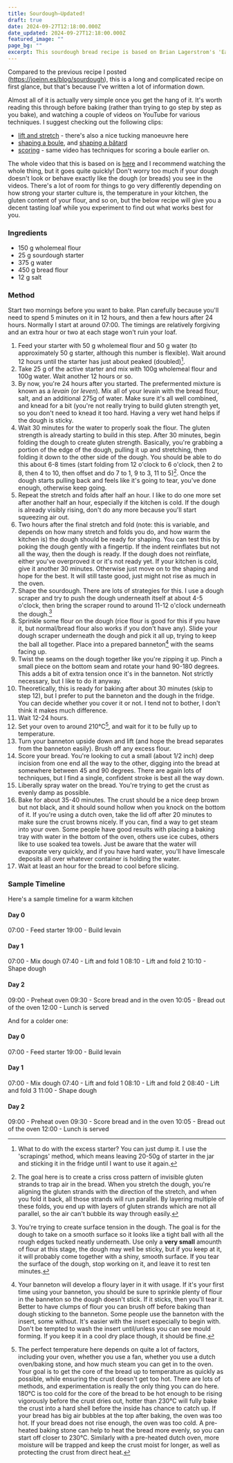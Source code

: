 ```yaml
---
title: Sourdough—Updated!
draft: true
date: 2024-09-27T12:18:00.000Z
date_updated: 2024-09-27T12:18:00.000Z
featured_image: ""
page_bg: ""
excerpt: This sourdough bread recipe is based on Brian Lagerstrom's 'Easiest Actually Good Sourdough' video, and yields a nice loaf of bread with minimal manual input and plenty of oven spring. Works in cold(er) kitchens too!
---
```


Compared to the previous recipe I posted (https://joeinn.es/blog/sourdough), this is a long and complicated recipe on first glance, but that's because I've written a lot of information down.

Almost all of it is actually very simple once you get the hang of it. It's worth reading this through before baking (rather than trying to go step by step as you bake), and watching a couple of videos on YouTube for various techniques. I suggest checking out the following clips:

- [lift and stretch](https://youtu.be/dtWFkODWxBg?t=378) - there's also a nice tucking manoeuvre here
- [shaping a boule](https://youtu.be/dtWFkODWxBg?t=508), and [shaping a bâtard](https://youtu.be/GkwQR5CnM6Y?t=351)
- [scoring](https://youtu.be/W-9gDmtmT4Y?t=599) - same video has techniques for scoring a boule earlier on.

The whole video that this is based on is [here](https://www.youtube.com/watch?v=dtWFkODWxBg) and I recommend watching the whole thing, but it goes quite quickly! Don't worry too much if your dough doesn't look or behave exactly like the dough (or breads) you see in the videos. There's a lot of room for things to go very differently depending on how strong your starter culture is, the temperature in your kitchen, the gluten content of your flour, and so on, but the below recipe will give you a decent tasting loaf while you experiment to find out what works best for you.

### Ingredients

- 150 g wholemeal flour
- 25 g sourdough starter
- 375 g water
- 450 g bread flour
- 12 g salt

### Method

Start two mornings before you want to bake. Plan carefully because you'll need to spend 5 minutes on it in 12 hours, and then a few hours after 24 hours. Normally I start at around 07:00. The timings are relatively forgiving and an extra hour or two at each stage won't ruin your loaf.

1. Feed your starter with 50 g wholemeal flour and 50 g water (to approximately 50 g starter, although this number is flexible). Wait around 12 hours until the starter has just about peaked (doubled)[^1].
2. Take 25 g of the active starter and mix with 100g wholemeal flour and 100g water. Wait another 12 hours or so.
3. By now, you're 24 hours after you started. The prefermented mixture is known as a _levain_ (or _leven_). Mix all of your levain with the bread flour, salt, and an additional 275g of water. Make sure it's all well combined, and knead for a bit (you're not really trying to build gluten strength yet, so you don't need to knead it too hard. Having a very wet hand helps if the dough is sticky.
4. Wait 30 minutes for the water to properly soak the flour. The gluten strength is already starting to build in this step. After 30 minutes, begin folding the dough to create gluten strength. Basically, you're grabbing a portion of the edge of the dough, pulling it up and stretching, then folding it down to the other side of the dough. You should be able to do this about 6-8 times (start folding from 12 o'clock to 6 o'clock, then 2 to 8, then 4 to 10, then offset and do 7 to 1, 9 to 3, 11 to 5)[^2]. Once the dough starts pulling back and feels like it's going to tear, you've done enough, otherwise keep going.
5. Repeat the stretch and folds after half an hour. I like to do one more set after another half an hour, especially if the kitchen is cold. If the dough is already visibly rising, don't do any more because you'll start squeezing air out.
6. Two hours after the final stretch and fold (note: this is variable, and depends on how many stretch and folds you do, and how warm the kitchen is) the dough should be ready for shaping. You can test this by poking the dough gently with a fingertip. If the indent reinflates but not all the way, then the dough is ready. If the dough does not reinflate, either you've overproved it or it's not ready yet. If your kitchen is cold, give it another 30 minutes. Otherwise just move on to the shaping and hope for the best. It will still taste good, just might not rise as much in the oven.
7. Shape the sourdough. There are lots of strategies for this. I use a dough scraper and try to push the dough underneath itself at about 4-5 o'clock, then bring the scraper round to around 11-12 o'clock underneath the dough.[^3]
8. Sprinkle some flour on the dough (rice flour is good for this if you have it, but normal/bread flour also works if you don't have any). Slide your dough scraper underneath the dough and pick it all up, trying to keep the ball all together. Place into a prepared banneton[^4] with the seams facing up.
9. Twist the seams on the dough together like you're zipping it up. Pinch a small piece on the bottom seam and rotate your hand 90-180 degrees. This adds a bit of extra tension once it's in the banneton. Not strictly necessary, but I like to do it anyway.
10. Theoretically, this is ready for baking after about 30 minutes (skip to step 12), but I prefer to put the banneton and the dough in the fridge. You can decide whether you cover it or not. I tend not to bother, I don't think it makes much difference.
11. Wait 12-24 hours.
12. Set your oven to around 210&deg;C[^5], and wait for it to be fully up to temperature.
13. Turn your banneton upside down and lift (and hope the bread separates from the banneton easily). Brush off any excess flour.
14. Score your bread. You're looking to cut a small (about 1/2 inch) deep incision from one end all the way to the other, digging into the bread at somewhere between 45 and 90 degrees. There are again lots of techniques, but I find a single, confident stroke is best all the way down.
15. Liberally spray water on the bread. You're trying to get the crust as evenly damp as possible.
16. Bake for about 35-40 minutes. The crust should be a nice deep brown but not black, and it should sound hollow when you knock on the bottom of it. If you're using a dutch oven, take the lid off after 20 minutes to make sure the crust browns nicely. If you can, find a way to get steam into your oven. Some people have good results with placing a baking tray with water in the bottom of the oven, others use ice cubes, others like to use soaked tea towels. Just be aware that the water will evaporate very quickly, and if you have hard water, you'll have limescale deposits all over whatever container is holding the water.
17. Wait at least an hour for the bread to cool before slicing.

### Sample Timeline

Here's a sample timeline for a warm kitchen

#### Day 0

07:00 - Feed starter
19:00 - Build levain

#### Day 1

07:00 - Mix dough
07:40 - Lift and fold 1
08:10 - Lift and fold 2
10:10 - Shape dough

#### Day 2

09:00 - Preheat oven
09:30 - Score bread and in the oven
10:05 - Bread out of the oven
12:00 - Lunch is served

And for a colder one:

#### Day 0

07:00 - Feed starter
19:00 - Build levain

#### Day 1

07:00 - Mix dough
07:40 - Lift and fold 1
08:10 - Lift and fold 2
08:40 - Lift and fold 3
11:00 - Shape dough

#### Day 2

09:00 - Preheat oven
09:30 - Score bread and in the oven
10:05 - Bread out of the oven
12:00 - Lunch is served

[^1]: What to do with the excess starter? You can just dump it. I use the 'scrapings' method, which means leaving 20-50g of starter in the jar and sticking it in the fridge until I want to use it again.
[^2]: The goal here is to create a criss cross pattern of invisible gluten strands to trap air in the bread. When you stretch the dough, you're aligning the gluten strands with the direction of the stretch, and when you fold it back, all those strands will run parallel. By layering multiple of these folds, you end up with layers of gluten strands which are not all parallel, so the air can't bubble its way through easily.
[^3]: You're trying to create surface tension in the dough. The goal is for the dough to take on a smooth surface so it looks like a tight ball with all the rough edges tucked neatly underneath. Use only a **very small** amounth of flour at this stage, the dough may well be sticky, but if you keep at it, it will probably come together with a shiny, smooth surface. If you tear the surface of the dough, stop working on it, and leave it to rest ten minutes.
[^4]: Your banneton will develop a floury layer in it with usage. If it's your first time using your banneton, you should be sure to sprinkle plenty of flour in the banneton so the dough doesn't stick. If it sticks, then you'll tear it. Better to have clumps of flour you can brush off before baking than dough sticking to the banneton. Some people use the banneton with the insert, some without. It's easier with the insert especially to begin with. Don't be tempted to wash the insert until/unless you can see mould forming. If you keep it in a cool dry place though, it should be fine.
[^5]: The perfect temperature here depends on quite a lot of factors, including your oven, whether you use a fan, whether you use a dutch oven/baking stone, and how much steam you can get in to the oven. Your goal is to get the core of the bread up to temperature as quickly as possible, while ensuring the crust doesn't get too hot. There are lots of methods, and experimentation is really the only thing you can do here. 180&deg;C is too cold for the core of the bread to be hot enough to be rising vigorously before the crust dries out, hotter than 230&deg;C will fully bake the crust into a hard shell before the inside has chance to catch up. If your bread has big air bubbles at the top after baking, the oven was too hot. If your bread does not rise enough, the oven was too cold. A pre-heated baking stone can help to heat the bread more evenly, so you can start off closer to 230&deg;C. Similarly with a pre-heated dutch oven, more moisture will be trapped and keep the crust moist for longer, as well as protecting the crust from direct heat.
